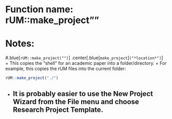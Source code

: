 # Function name: rUM::make_project""
# Notes:
#.blue[`rUM::make_project("")`]
.center[.blue[`make_project`]`("*location*")`]
+ This copies the "shell" for an academic paper into a folder/directory.
+ For example, this copies the rUM files into the current folder:
```r
rUM::make_project("./")
```
+ It is probably easier to use the New Project Wizard from the File menu and choose Research Project Template.
---